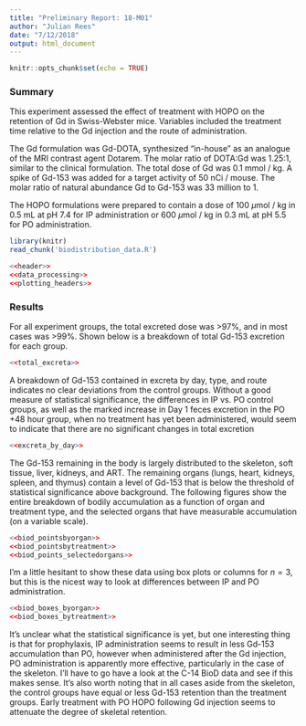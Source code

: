 ```yaml
---
title: "Preliminary Report: 18-M01"
author: "Julian Rees"
date: "7/12/2018"
output: html_document
---
```


```r
knitr::opts_chunk$set(echo = TRUE)
```

### Summary

This experiment assessed the effect of treatment with HOPO on the retention of Gd in Swiss-Webster mice. Variables included the treatment time relative to the Gd injection and the route of administration.

The Gd formulation was Gd-DOTA, synthesized "in-house" as an analogue of the MRI contrast agent Dotarem. The molar ratio of DOTA:Gd was 1.25:1, similar to the clinical formulation. The total dose of Gd was 0.1 mmol / kg. A spike of Gd-153 was added for a target activity of 50 nCi / mouse. The molar ratio of natural abundance Gd to Gd-153 was 33 million to 1.

The HOPO formulations were prepared to contain a dose of 100 $\mu$mol / kg in 0.5 mL at pH 7.4 for IP administration or 600 $\mu$mol / kg in 0.3 mL at pH 5.5 for PO administration.

```r
library(knitr)
read_chunk('biodistribution_data.R')
```

```r
<<header>>
<<data_processing>>
<<plotting_headers>>
```


### Results

For all experiment groups, the total excreted dose was >97%, and in most cases was >99%. Shown below is a breakdown of total Gd-153 excretion for each group.

```r
<<total_excreta>>
```

A breakdown of Gd-153 contained in excreta by day, type, and route indicates no clear deviations from the control groups. Without a good measure of statistical significance, the differences in IP vs. PO control groups, as well as the marked increase in Day 1 feces excretion in the PO +48 hour group, when no treatment has yet been administered, would seem to indicate that there are no significant changes in total excretion

```r
<<excreta_by_day>>
```

The Gd-153 remaining in the body is largely distributed to the skeleton, soft tissue, liver, kidneys, and ART.  The remaining organs (lungs, heart, kidneys, spleen, and thymus) contain a level of Gd-153 that is below the threshold of statistical significance above background. The following figures show the entire breakdown of bodily accumulation as a function of organ and treatment type, and the selected organs that have measurable accumulation (on a variable scale).

```r
<<biod_pointsbyorgan>>
<<biod_pointsbytreatment>>
<<biod_points_selectedorgans>>
```

I'm a little hesitant to show these data using box plots or columns for $n = 3$, but this is the nicest way to look at differences between IP and PO administration. 

```r
<<biod_boxes_byorgan>>
<<biod_boxes_bytreatment>>
```

It's unclear what the statistical significance is yet, but one interesting thing is that for prophylaxis, IP administration seems to result in less Gd-153 accumulation than PO, however when administered after the Gd injection, PO administration is apparently more effective, particularly in the case of the skeleton.  I'll have to go have a look at the C-14 BioD data and see if this makes sense.  It's also worth noting that in all cases aside from the skeleton, the control groups have equal or less Gd-153 retention than the treatment groups. Early treatment with PO HOPO following Gd injection seems to attenuate the degree of skeletal retention.

